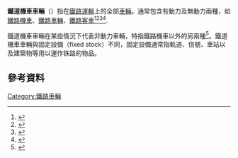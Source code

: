 {{noteTA
|1=zh-hans:信號; zh-hant:號誌;
}}
'''鐵道機車車輛'''（{{lang-en|Rolling stock}}）指在[[鐵路運輸|鐵路運輸]]上的全部[[車輛|車輛]]。通常包含有動力及無動力兩種，如[[鐵路機車|鐵路機車]]、[[鐵路車輛|鐵路車輛]]、[[鐵路客車|鐵路客車]]<ref>{{cite web |url=http://www.yaxham-light-railway.fsnet.co.uk/Rolling_Stock/rolling_stock.html |title=Yaxham Light Railway rolling stock page}}</ref><ref>{{cite web |url=http://dictionary.oed.com/cgi/entry/50208215?single=1&query_type=word&queryword=rolling-stock&first=1&max_to_show=10 |title=Definition of "rolling stock" from the Oxford English Dictionary] Accessed 5 February 2007 (subscription service)}}</ref><ref>{{cite web |url=http://www.askoxford.com/concise_oed/rollingstock?view=uk |title=Definition of "rolling stock" from the Concise Oxford Dictionary}}</ref><ref>{{cite web |url=http://www.bartleby.com/61/0/R0290000.html |title=Definition from the American Heritage Dictionary |deadurl=yes |archiveurl=https://web.archive.org/web/20090222122020/http://www.bartleby.com/61/0/R0290000.html |archivedate=2009-02-22 }}</ref>. 

鐵道機車車輛在某些情況下代表非動力車輛，特指鐵路機車以外的另兩種<ref>{{cite web |url=http://www.rgsonline.co.uk/docushare/dsweb/Get/Rail-33193/Gn2571.pdf |title=Network Rail guidance for storage and recommissioning of Traction and Rolling Stock }}{{dead link|date=2018年4月 |bot=InternetArchiveBot |fix-attempted=yes }}</ref>。鐵道機車車輛與固定設備（fixed stock）不同，固定設備通常指軌道、信號、車站以及建築物等用以運作铁路的物品。

==參考資料==
{{wiktionary}}
{{reflist}}

{{鐵路}}
{{Authority control}}
{{Rail-stub}}
[[Category:鐵路車輛|Category:鐵路車輛]]